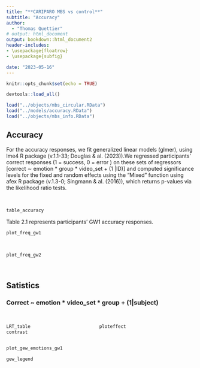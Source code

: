 ```yaml
---
title: "**CARIPARO MBS vs control**"
subtitle: "Accuracy"
author: 
  - "Thomas Quettier"
# output: html_document
output: bookdown::html_document2
header-includes:
- \usepackage{floatrow}
- \usepackage{subfig}

date: "2023-05-16"
---
```

<style type="text/css">
   .main-container {max-width: 100%;}
   .row {display: flex;}
   .column {flex: 50%;}
</style>

```r
knitr::opts_chunk$set(echo = TRUE)
```

```r
devtools::load_all()
```

```r

load("../objects/mbs_circular.RData")
load("../models/accuracy.RData")
load("../objects/mbs_info.RData")
```

## Accuracy

For the accuracy responses, we fit generalized linear models (glmer),  using lme4 R package (v.1.1-33; Douglas & al. (2023)).We regressed participants’ correct responses (1 = success, 0 = error ) on these sets of regressors [correct ∼ emotion * group * video_set +  (1 |ID)] and computed significance levels for the fixed and random effects using the “Mixed” function using afex R package (v.1.3-0; Singmann & al. (2016)), which returns p-values via the likelihood ratio tests.

<br/>

```r
table_accuracy
```
Table 2.1 represents participants' GW1 accuracy responses. 
<br/>

```r
plot_freq_gw1
```
<br/>

```r
plot_freq_gw2
```
<br/>

## Satistics
\n
### Correct ~ emotion * video_set * group + (1|subject)
\n
<br/>
<div class = "row">
  <div class = "col col-lg-2">
  \n
  </div>
  <div class = "column">
```r

LRT_table
contrast
```
  </div>
  <div class = "column">
```r
ploteffect
```
  </div>
  <div class="col-lg-2">
  </div>
</div>


```r
plot_gew_emotions_gw1
```

```r
gew_legend
```
<br/>